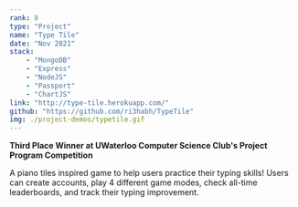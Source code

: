 ```yaml
---
rank: 8
type: "Project"
name: "Type Tile"
date: "Nov 2021"
stack:
    - "MongoDB"
    - "Express"
    - "NodeJS"
    - "Passport"
    - "ChartJS"
link: "http://type-tile.herokuapp.com/"
github: "https://github.com/ri3habh/TypeTile"
img: ./project-demos/typetile.gif
---
```

**Third Place Winner at UWaterloo Computer Science Club's Project Program Competition**

A piano tiles inspired game to help users practice their typing skills! Users can create accounts, play 4 different game modes, check all-time leaderboards, and track their typing improvement.

